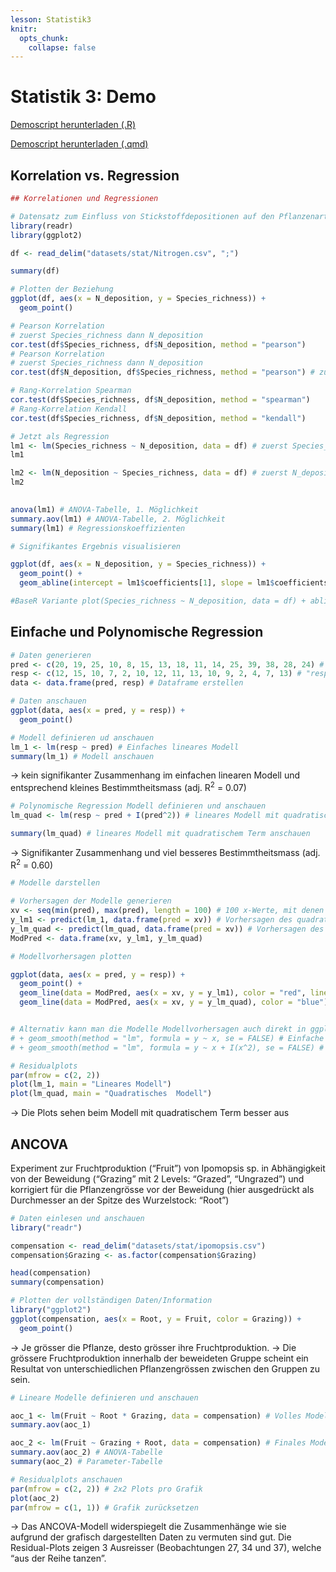 ```yaml
---
lesson: Statistik3
knitr:
  opts_chunk: 
    collapse: false 
---
```



# Statistik 3: Demo

[Demoscript herunterladen (.R)](../purl/Statistik3_Demo.R){.dld}

[Demoscript herunterladen (.qmd)](../purl/Statistik3_Demo.qmd){.dld}



## Korrelation vs. Regression

```r
## Korrelationen und Regressionen

# Datensatz zum Einfluss von Stickstoffdepositionen auf den Pflanzenartenreichtum
library(readr)
library(ggplot2)

df <- read_delim("datasets/stat/Nitrogen.csv", ";")

summary(df)

# Plotten der Beziehung
ggplot(df, aes(x = N_deposition, y = Species_richness)) +
  geom_point()

```

```r

# Pearson Korrelation
# zuerst Species_richness dann N_deposition
cor.test(df$Species_richness, df$N_deposition, method = "pearson")
# Pearson Korrelation
# zuerst Species_richness dann N_deposition
cor.test(df$N_deposition, df$Species_richness, method = "pearson") # zuerst N_deposition dann Species_richness  

# Rang-Korrelation Spearman
cor.test(df$Species_richness, df$N_deposition, method = "spearman")
# Rang-Korrelation Kendall
cor.test(df$Species_richness, df$N_deposition, method = "kendall")

# Jetzt als Regression
lm1 <- lm(Species_richness ~ N_deposition, data = df) # zuerst Species_richness dann N_deposition
lm1

lm2 <- lm(N_deposition ~ Species_richness, data = df) # zuerst N_deposition dann Species_richness  
lm2
 

anova(lm1) # ANOVA-Tabelle, 1. Möglichkeit
summary.aov(lm1) # ANOVA-Tabelle, 2. Möglichkeit
summary(lm1) # Regressionskoeffizienten

# Signifikantes Ergebnis visualisieren

ggplot(df, aes(x = N_deposition, y = Species_richness)) +
  geom_point() +
  geom_abline(intercept = lm1$coefficients[1], slope = lm1$coefficients[2], color = "blue")

#BaseR Variante plot(Species_richness ~ N_deposition, data = df) + abline(lm1)

```


## Einfache und Polynomische Regression

```r
# Daten generieren 
pred <- c(20, 19, 25, 10, 8, 15, 13, 18, 11, 14, 25, 39, 38, 28, 24) # "pred" sei unsere unabhängige Variable
resp <- c(12, 15, 10, 7, 2, 10, 12, 11, 13, 10, 9, 2, 4, 7, 13) # "resp" sei unsere abhängige Variable
data <- data.frame(pred, resp) # Dataframe erstellen

# Daten anschauen
ggplot(data, aes(x = pred, y = resp)) +
  geom_point()

```


```r
# Modell definieren ud anschauen
lm_1 <- lm(resp ~ pred) # Einfaches lineares Modell
summary(lm_1) # Modell anschauen
```
-> kein signifikanter Zusammenhang im einfachen linearen Modell und entsprechend kleines Bestimmtheitsmass (adj. R^2^ = 0.07)


```r
# Polynomische Regression Modell definieren und anschauen
lm_quad <- lm(resp ~ pred + I(pred^2)) # lineares Modell mit quadratischem Termsummary

summary(lm_quad) # lineares Modell mit quadratischem Term anschauen

```

-> Signifikanter Zusammenhang und viel besseres Bestimmtheitsmass (adj. R^2^ = 0.60)

```r
# Modelle darstellen

# Vorhersagen der Modelle generieren 
xv <- seq(min(pred), max(pred), length = 100) # 100 x-Werte, mit denen man die Modelle "füttern" kann 
y_lm1 <- predict(lm_1, data.frame(pred = xv)) # Vorhersagen des quadratischen Modells für die y-Werte
y_lm_quad <- predict(lm_quad, data.frame(pred = xv)) # Vorhersagen des quadratischen Modells für die y-Werte
ModPred <- data.frame(xv, y_lm1, y_lm_quad)

# Modellvorhersagen plotten

ggplot(data, aes(x = pred, y = resp)) +
  geom_point() +
  geom_line(data = ModPred, aes(x = xv, y = y_lm1), color = "red", linetype = "dashed") + 
  geom_line(data = ModPred, aes(x = xv, y = y_lm_quad), color = "blue")


# Alternativ kann man die Modelle Modellvorhersagen auch direkt in ggplot rechnen
# + geom_smooth(method = "lm", formula = y ~ x, se = FALSE) # Einfache Lineare Regression
# + geom_smooth(method = "lm", formula = y ~ x + I(x^2), se = FALSE) # Mit quadratischem Term


```

```r
# Residualplots
par(mfrow = c(2, 2))
plot(lm_1, main = "Lineares Modell")
plot(lm_quad, main = "Quadratisches  Modell")

```

-> Die Plots sehen beim Modell mit quadratischem Term besser aus

## ANCOVA

Experiment zur Fruchtproduktion ("Fruit") von Ipomopsis sp. in Abhängigkeit von der Beweidung ("Grazing" mit 2 Levels: "Grazed", "Ungrazed") und korrigiert für die Pflanzengrösse vor der Beweidung (hier ausgedrückt als Durchmesser an der Spitze des Wurzelstock: "Root")

```r
# Daten einlesen und anschauen
library("readr")

compensation <- read_delim("datasets/stat/ipomopsis.csv")
compensation$Grazing <- as.factor(compensation$Grazing)

head(compensation)
summary(compensation)

# Plotten der vollständigen Daten/Information
library("ggplot2")
ggplot(compensation, aes(x = Root, y = Fruit, color = Grazing)) +
  geom_point()

```

-> Je grösser die Pflanze, desto grösser ihre Fruchtproduktion.
-> Die grössere Fruchtproduktion innerhalb der beweideten Gruppe scheint ein Resultat von unterschiedlichen Pflanzengrössen zwischen den Gruppen zu sein.

```r
# Lineare Modelle definieren und anschauen

aoc_1 <- lm(Fruit ~ Root * Grazing, data = compensation) # Volles Modell mit Interaktion
summary.aov(aoc_1)

aoc_2 <- lm(Fruit ~ Grazing + Root, data = compensation) # Finales Modell ohne die (nicht signifikante) Interaktion
summary.aov(aoc_2) # ANOVA-Tabelle
summary(aoc_2) # Parameter-Tabelle

# Residualplots anschauen
par(mfrow = c(2, 2)) # 2x2 Plots pro Grafik
plot(aoc_2)
par(mfrow = c(1, 1)) # Grafik zurücksetzen

```

-> Das ANCOVA-Modell widerspiegelt die Zusammenhänge wie sie aufgrund der grafisch dargestellten Daten zu vermuten sind gut. Die Residual-Plots zeigen 3 Ausreisser (Beobachtungen 27, 34 und 37), welche "aus der Reihe tanzen".

